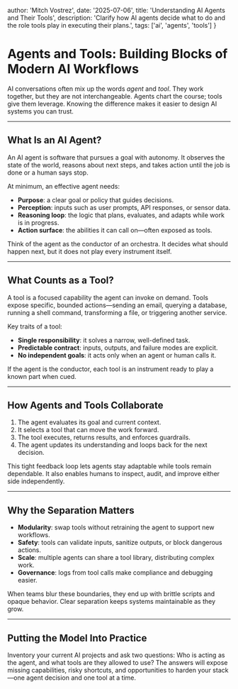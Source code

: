 
  author: 'Mitch Vostrez',
  date: '2025-07-06',
  title: 'Understanding AI Agents and Their Tools',
  description: 'Clarify how AI agents decide what to do and the role tools play in executing their plans.',
  tags: ['ai', 'agents', 'tools']
}


# Agents and Tools: Building Blocks of Modern AI Workflows

AI conversations often mix up the words *agent* and *tool*. They work together, but they are not interchangeable. Agents chart the course; tools give them leverage. Knowing the difference makes it easier to design AI systems you can trust.

---

## What Is an AI Agent?

An AI agent is software that pursues a goal with autonomy. It observes the state of the world, reasons about next steps, and takes action until the job is done or a human says stop.

At minimum, an effective agent needs:
- **Purpose**: a clear goal or policy that guides decisions.
- **Perception**: inputs such as user prompts, API responses, or sensor data.
- **Reasoning loop**: the logic that plans, evaluates, and adapts while work is in progress.
- **Action surface**: the abilities it can call on—often exposed as tools.

Think of the agent as the conductor of an orchestra. It decides what should happen next, but it does not play every instrument itself.

---

## What Counts as a Tool?

A tool is a focused capability the agent can invoke on demand. Tools expose specific, bounded actions—sending an email, querying a database, running a shell command, transforming a file, or triggering another service.

Key traits of a tool:
- **Single responsibility**: it solves a narrow, well-defined task.
- **Predictable contract**: inputs, outputs, and failure modes are explicit.
- **No independent goals**: it acts only when an agent or human calls it.

If the agent is the conductor, each tool is an instrument ready to play a known part when cued.

---

## How Agents and Tools Collaborate

1. The agent evaluates its goal and current context.
2. It selects a tool that can move the work forward.
3. The tool executes, returns results, and enforces guardrails.
4. The agent updates its understanding and loops back for the next decision.

This tight feedback loop lets agents stay adaptable while tools remain dependable. It also enables humans to inspect, audit, and improve either side independently.

---

## Why the Separation Matters

- **Modularity**: swap tools without retraining the agent to support new workflows.
- **Safety**: tools can validate inputs, sanitize outputs, or block dangerous actions.
- **Scale**: multiple agents can share a tool library, distributing complex work.
- **Governance**: logs from tool calls make compliance and debugging easier.

When teams blur these boundaries, they end up with brittle scripts and opaque behavior. Clear separation keeps systems maintainable as they grow.

---

## Putting the Model Into Practice

Inventory your current AI projects and ask two questions: Who is acting as the agent, and what tools are they allowed to use? The answers will expose missing capabilities, risky shortcuts, and opportunities to harden your stack—one agent decision and one tool at a time.
